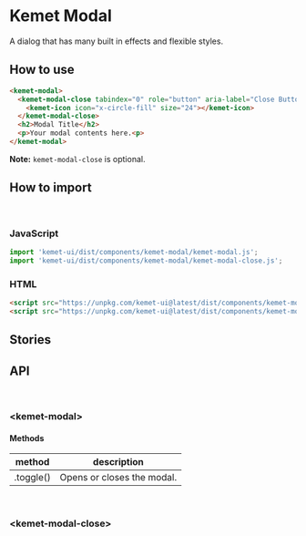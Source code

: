 


<Meta title="Components/Modal" component="kemet-modal" />

# Kemet Modal

A dialog that has many built in effects and flexible styles.

## How to use

```html
<kemet-modal>
  <kemet-modal-close tabindex="0" role="button" aria-label="Close Button">
    <kemet-icon icon="x-circle-fill" size="24"></kemet-icon>
  </kemet-modal-close>
  <h2>Modal Title</h2>
  <p>Your modal contents here.<p>
</kemet-modal>
```

**Note:** `kemet-modal-close` is optional.

## How to import

<br />

### JavaScript
```javascript
import 'kemet-ui/dist/components/kemet-modal/kemet-modal.js';
import 'kemet-ui/dist/components/kemet-modal/kemet-modal-close.js';
```

### HTML
```html
<script src="https://unpkg.com/kemet-ui@latest/dist/components/kemet-modal/kemet-modal.js" type="module"></script>
<script src="https://unpkg.com/kemet-ui@latest/dist/components/kemet-modal/kemet-modal-close.js" type="module"></script>
```

## Stories

<Canvas>
  <Story name="Standard" story={stories.Modal} />
</Canvas>

<ArgsTable story="Standard" />

## API

<br />

### &lt;kemet-modal&gt;
<ArgsTable of="kemet-modal" />

#### Methods

| method    | description                |
| --------- | -------------------------- |
| .toggle() | Opens or closes the modal. |

<br />

### &lt;kemet-modal-close&gt;
<ArgsTable of="kemet-modal-close" />
